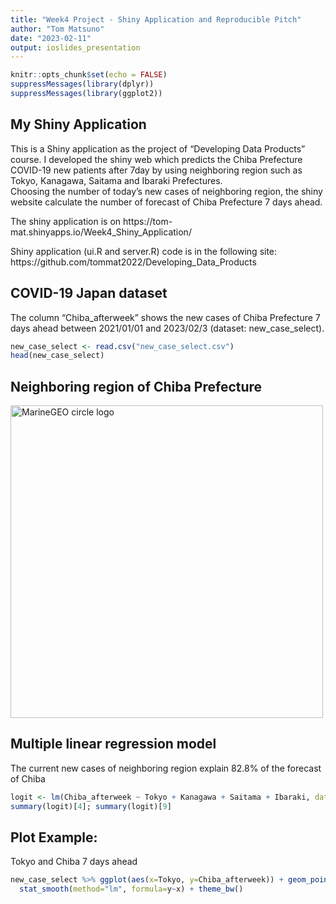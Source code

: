 ```yaml
---
title: "Week4 Project - Shiny Application and Reproducible Pitch"
author: "Tom Matsuno"
date: "2023-02-11"
output: ioslides_presentation
---
```


```r
knitr::opts_chunk$set(echo = FALSE)
suppressMessages(library(dplyr))
suppressMessages(library(ggplot2))
```

## My Shiny Application

 This is a Shiny application as the project of "Developing Data Products" course. I developed the shiny web which predicts the Chiba Prefecture COVID-19 new patients after 7day by using neighboring region such as Tokyo, Kanagawa, Saitama and Ibaraki Prefectures.  
 Choosing the number of today's new cases of neighboring region, the shiny website calculate the number of forecast of Chiba Prefecture 7 days ahead.
 
 The shiny application is on https://tom-mat.shinyapps.io/Week4_Shiny_Application/  
 
 Shiny application (ui.R and server.R) code is in the following site: https://github.com/tommat2022/Developing_Data_Products  
 
## COVID-19 Japan dataset  
 The column "Chiba_afterweek" shows the new cases of Chiba Prefecture 7 days ahead between 2021/01/01 and 2023/02/3  (dataset: new_case_select).
```r
new_case_select <- read.csv("new_case_select.csv")
head(new_case_select)
```

## Neighboring region of Chiba Prefecture
<img src="Kanto_choice.png" alt="MarineGEO circle logo" style="height: 500px; width:500px;"/>


## Multiple linear regression model
 The current new cases of neighboring region explain 82.8% of the forecast of Chiba
```r
logit <- lm(Chiba_afterweek ~ Tokyo + Kanagawa + Saitama + Ibaraki, data=new_case_select)
summary(logit)[4]; summary(logit)[9]
```

## Plot Example:   
Tokyo and Chiba 7 days ahead
```r
new_case_select %>% ggplot(aes(x=Tokyo, y=Chiba_afterweek)) + geom_point() + 
  stat_smooth(method="lm", formula=y~x) + theme_bw()
```

